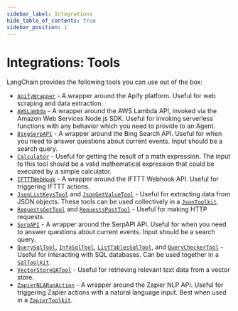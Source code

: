 ```yaml
---
sidebar_label: Integrations
hide_table_of_contents: true
sidebar_position: 1
---
```



# Integrations: Tools

LangChain provides the following tools you can use out of the box:

- [`ApifyWrapper`](Apify) - A wrapper around the Apify platform. Useful for web scraping and data extraction.
- [`AWSLambda`][AWSLambda] - A wrapper around the AWS Lambda API, invoked via the Amazon Web Services Node.js SDK. Useful for invoking serverless functions with any behavior which you need to provide to an Agent.
- [`BingSerpAPI`][BingSerpAPI] - A wrapper around the Bing Search API. Useful for when you need to answer questions about current events. Input should be a search query.
- [`Calculator`][Calculator] - Useful for getting the result of a math expression. The input to this tool should be a valid mathematical expression that could be executed by a simple calculator.
- [`IFTTTWebHook`][IFTTTWebHook] - A wrapper around the IFTTT Webhook API. Useful for triggering IFTTT actions.
- [`JsonListKeysTool`][JsonListKeysTool] and [`JsonGetValueTool`][JsonGetValueTool] - Useful for extracting data from JSON objects. These tools can be used collectively in a [`JsonToolkit`][JsonToolkit].
- [`RequestsGetTool`][RequestsGetTool] and [`RequestsPostTool`][RequestsPostTool] - Useful for making HTTP requests.
- [`SerpAPI`][SerpAPI] - A wrapper around the SerpAPI API. Useful for when you need to answer questions about current events. Input should be a search query.
- [`QuerySqlTool`][QuerySqlTool], [`InfoSqlTool`][InfoSqlTool], [`ListTablesSqlTool`][ListTablesSqlTool], and [`QueryCheckerTool`][QueryCheckerTool] - Useful for interacting with SQL databases. Can be used together in a [`SqlToolkit`][SqlToolkit].
- [`VectorStoreQATool`][VectorStoreQATool] - Useful for retrieving relevant text data from a vector store.
- [`ZapierNLARunAction`][ZapierNLARunAction] - A wrapper around the Zapier NLP API. Useful for triggering Zapier actions with a natural language input. Best when used in a [`ZapierToolkit`][ZapierToolkit].

[Apify]: ./apify
[AWSLambda]: /docs/api/tools_aws_lambda/classes/AWSLambda
[BingSerpAPI]: /docs/api/tools/classes/BingSerpAPI
[Calculator]: /docs/api/tools_calculator/classes/Calculator
[IFTTTWebHook]: /docs/api/tools/classes/IFTTTWebHook
[JsonListKeysTool]: /docs/api/tools/classes/JsonListKeysTool
[JsonGetValueTool]: /docs/api/tools/classes/JsonGetValueTool
[JsonToolkit]: ../../toolkits/json
[RequestsGetTool]: /docs/api/tools/classes/RequestsGetTool
[RequestsPostTool]: /docs/api/tools/classes/RequestsPostTool
[SerpAPI]: /docs/api/tools/classes/SerpAPI
[QuerySqlTool]: /docs/api/tools/classes/QuerySqlTool
[InfoSqlTool]: /docs/api/tools/classes/InfoSqlTool
[ListTablesSqlTool]: /docs/api/tools/classes/ListTablesSqlTool
[QueryCheckerTool]: /docs/api/tools/classes/QueryCheckerTool
[SqlToolkit]: ../../toolkits/sql
[VectorStoreQATool]: /docs/api/tools/classes/VectorStoreQATool
[ZapierNLARunAction]: /docs/api/tools/classes/ZapierNLARunAction
[ZapierToolkit]: ../zapier_agent
